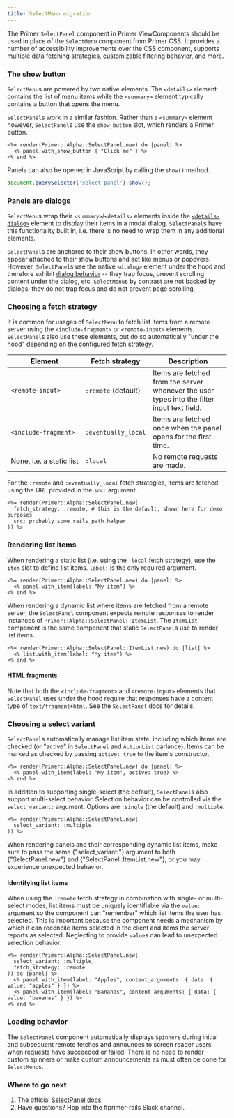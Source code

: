 ```yaml
---
title: SelectMenu migration
---
```



The Primer `SelectPanel` component in Primer ViewComponents should be used in place of the `SelectMenu` component from Primer CSS. It provides a number of accessibility improvements over the CSS component, supports multiple data fetching strategies, customizable filtering behavior, and more.

### The show button

`SelectMenu`s are powered by two native elements. The `<details>` element contains the list of menu items while the `<summary>` element typically contains a button that opens the menu.

`SelectPanel`s work in a similar fashion. Rather than a `<summary>` element however, `SelectPanel`s use the `show_button` slot, which renders a Primer button.

```erb
<%= render(Primer::Alpha::SelectPanel.new) do |panel| %>
  <% panel.with_show_button { "Click me" } %>
<% end %>
```

Panels can also be opened in JavaScript by calling the `show()` method.

```javascript
document.querySelector('select-panel').show();
```

### Panels are dialogs

`SelectMenu`s wrap their `<summary>`/`<details>` elements inside the [`<details-dialog>`](https://github.com/github/details-dialog-element) element to display their items in a modal dialog. `SelectPanel`s have this functionality built in, i.e. there is no need to wrap them in any additional elements.

`SelectPanel`s are anchored to their show buttons. In other words, they appear attached to their show buttons and act  like menus or popovers. However, `SelectPanel`s use the native `<dialog>` element under the hood and therefore exhibit [dialog behavior](https://www.w3.org/WAI/ARIA/apg/patterns/dialog-modal/) -- they trap focus, prevent scrolling content under the dialog, etc. `SelectMenu`s by contrast are not backed by dialogs; they do not trap focus and do not prevent page scrolling.

### Choosing a fetch strategy

It is common for usages of `SelectMenu` to fetch list items from a remote server using the `<include-fragment>` or `<remote-input>` elements. `SelectPanel`s also use these elements, but do so automatically "under the hood" depending on the configured fetch strategy.

| Element                                                           | Fetch strategy          | Description                                                                                 |
|-------------------------------------------------------------------|-------------------------|---------------------------------------------------------------------------------------------|
| `<remote-input>`                                                  | `:remote` (default)     | Items are fetched from the server whenever the user types into the filter input text field. |
| <span style="white-space: nowrap">`<include-fragment>`</span>     | `:eventually_local`     | Items are fetched once when the panel opens for the first time.                             |
| <span style="white-space: nowrap">None, i.e. a static list</span> | `:local`                | No remote requests are made.                                                                |

For the `:remote` and `:eventually_local` fetch strategies, items are fetched using the URL provided in the `src:` argument.

```erb
<%= render(Primer::Alpha::SelectPanel.new(
  fetch_strategy: :remote, # this is the default, shown here for demo purposes
  src: probably_some_rails_path_helper
)) %>
```

### Rendering list items

When rendering a static list (i.e. using the `:local` fetch strategy), use the `item` slot to define list items. `label:` is the only required argument.

```erb
<%= render(Primer::Alpha::SelectPanel.new) do |panel| %>
  <% panel.with_item(label: "My item") %>
<% end %>
```

When rendering a dynamic list where items are fetched from a remote server, the `SelectPanel` component expects remote responses to render instances of `Primer::Alpha::SelectPanel::ItemList`. The `ItemList` component is the same component that static `SelectPanel`s use to render list items.

```erb
<%= render(Primer::Alpha::SelectPanel::ItemList.new) do |list| %>
  <% list.with_item(label: "My item") %>
<% end %>
```

#### HTML fragments

Note that both the `<include-fragment>` and `<remote-input>` elements that `SelectPanel` uses under the hood require that responses have a content type of `text/fragment+html`. See the `SelectPanel` docs for details.

### Choosing a select variant

`SelectPanel`s automatically manage list item state, including which items are checked (or "active" in `SelectPanel` and `ActionList` parlance). Items can be marked as checked by passing `active: true` to the item's constructor.

```erb
<%= render(Primer::Alpha::SelectPanel.new) do |panel| %>
  <% panel.with_item(label: "My item", active: true) %>
<% end %>
```

In addition to supporting single-select (the default), `SelectPanel`s also support multi-select behavior. Selection behavior can be controlled via the `select_variant:` argument. Options are `:single` (the default) and `:multiple`.

```erb
<%= render(Primer::Alpha::SelectPanel.new(
  select_variant: :multiple
)) %>
```

<Note>
When rendering panels and their corresponding dynamic list items, make sure to pass the same <InlineCode>{"select_variant:"}</InlineCode> argument to both <InlineCode>{"SelectPanel.new"}</InlineCode> and <InlineCode>{"SelectPanel::ItemList.new"}</InlineCode>, or you may experience unexpected behavior.
</Note>

#### Identifying list items

When using the `:remote` fetch strategy in combination with single- or multi-select modes, list items must be uniquely identifiable via the `value:` argument so the component can "remember" which list items the user has selected. This is important because the component needs a mechanism by which it can reconcile items selected in the client and items the server reports as selected. Neglecting to provide `value`s can lead to unexpected selection behavior.

```erb
<%= render(Primer::Alpha::SelectPanel.new(
  select_variant: :multiple,
  fetch_strategy: :remote
)) do |panel| %>
  <% panel.with_item(label: "Apples", content_arguments: { data: { value: "apples" } }) %>
  <% panel.with_item(label: "Bananas", content_arguments: { data: { value: "bananas" } }) %>
<% end %>
```

### Loading behavior

The `SelectPanel` component automatically displays `Spinner`s during initial and subsequent remote fetches and announces to screen reader users when requests have succeeded or failed. There is no need to render custom spinners or make custom announcements as must often be done for `SelectMenu`s.

### Where to go next

1. The official [SelectPanel docs](/components/selectpanel/rails/alpha)
1. Have questions? Hop into the #primer-rails Slack channel.
